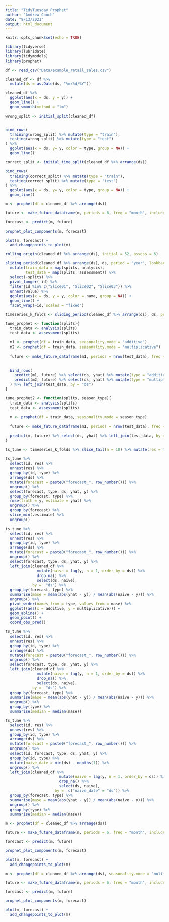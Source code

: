 ```yaml
---
title: "TidyTuesday Prophet"
author: "Andrew Couch"
date: "9/13/2021"
output: html_document
---
```


```r
knitr::opts_chunk$set(echo = TRUE)
```

```r
library(tidyverse)
library(lubridate)
library(tidymodels)
library(prophet)

df <- read_csv("Data/example_retail_sales.csv")
```

```r
cleaned_df <- df %>% 
  mutate(ds = as.Date(ds, "%m/%d/%Y"))
```

```r
cleaned_df %>% 
  ggplot(aes(x = ds, y = y)) + 
  geom_line() + 
  geom_smooth(method = "lm")
```


```r
wrong_split <- initial_split(cleaned_df)


bind_rows(
  training(wrong_split) %>% mutate(type = "train"),
  testing(wrong_split) %>% mutate(type = "test")
) %>% 
  ggplot(aes(x = ds, y= y, color = type, group = NA)) + 
  geom_line()
```


```r
correct_split <- initial_time_split(cleaned_df %>% arrange(ds))

bind_rows(
  training(correct_split) %>% mutate(type = "train"),
  testing(correct_split) %>% mutate(type = "test")
) %>% 
  ggplot(aes(x = ds, y= y, color = type, group = NA)) + 
  geom_line()
```



```r
m <- prophet(df = cleaned_df %>% arrange(ds))

future <- make_future_dataframe(m, periods = 6, freq = "month", include_history = TRUE)

forecast <- predict(m, future)

prophet_plot_components(m, forecast)

plot(m, forecast) + 
  add_changepoints_to_plot(m)
```


```r
rolling_origin(cleaned_df %>% arrange(ds), initial = 52, assess = 6) 

sliding_period(cleaned_df %>% arrange(ds), ds, period = "year", lookback = Inf, assess_stop = 1) %>% 
  mutate(train_data = map(splits, analysis),
         test_data = map(splits, assessment)) %>% 
  select(-splits) %>% 
  pivot_longer(-id) %>% 
  filter(id %in% c("Slice01", "Slice02", "Slice03")) %>% 
  unnest(value) %>% 
  ggplot(aes(x = ds, y = y, color = name, group = NA)) + 
  geom_line() + 
  facet_wrap(~id, scales = "fixed")
```



```r
timeseries_k_folds <- sliding_period(cleaned_df %>% arrange(ds), ds, period = "year", lookback = Inf, assess_stop = 1)
```

```r
tune_prophet <- function(splits){
  train_data <- analysis(splits)
  test_data <- assessment(splits)
  
  m1 <- prophet(df = train_data, seasonality.mode = "additive")
  m2 <- prophet(df = train_data, seasonality.mode = "multiplicative")
  
  future <- make_future_dataframe(m1, periods = nrow(test_data), freq = "month", include_history = FALSE)
  
  
  bind_rows(
    predict(m1, future) %>% select(ds, yhat) %>% mutate(type = "additive"),
    predict(m2, future) %>% select(ds, yhat) %>% mutate(type = "multiplicative")
  ) %>% left_join(test_data, by = "ds")
}

tune_prophet2 <- function(splits, season_type){
  train_data <- analysis(splits)
  test_data <- assessment(splits)
  
  m <- prophet(df = train_data, seasonality.mode = season_type)
  
  future <- make_future_dataframe(m1, periods = nrow(test_data), freq = "month", include_history = FALSE)
  
  predict(m, future) %>% select(ds, yhat) %>% left_join(test_data, by = "ds")
}
```


```r
ts_tune <- timeseries_k_folds %>% slice_tail(n = 10) %>% mutate(res = map(splits, tune_prophet))
```



```r
ts_tune %>% 
  select(id, res) %>% 
  unnest(res) %>% 
  group_by(id, type) %>% 
  arrange(ds) %>% 
  mutate(forecast = paste0("forecast_", row_number())) %>% 
  ungroup() %>% 
  select(forecast, type, ds, yhat, y) %>% 
  group_by(forecast, type) %>% 
  rmse(truth = y, estimate = yhat) %>% 
  ungroup() %>% 
  group_by(forecast) %>% 
  slice_min(.estimate) %>% 
  ungroup() 
```

```r
ts_tune %>% 
  select(id, res) %>% 
  unnest(res) %>% 
  group_by(id, type) %>% 
  arrange(ds) %>% 
  mutate(forecast = paste0("forecast_", row_number())) %>% 
  ungroup() %>% 
  select(forecast, type, ds, yhat, y) %>% 
  left_join(cleaned_df %>% 
              mutate(naive = lag(y, n = 1, order_by = ds)) %>% 
              drop_na() %>% 
              select(ds, naive),
            by =  "ds") %>% 
  group_by(forecast, type) %>% 
  summarise(mase = mean(abs(yhat - y)) / mean(abs(naive - y))) %>% 
  ungroup() %>% 
  pivot_wider(names_from = type, values_from = mase) %>% 
  ggplot((aes(x = additive, y = multiplicative))) + 
  geom_abline() + 
  geom_point() + 
  coord_obs_pred()
```

```r
ts_tune %>% 
  select(id, res) %>% 
  unnest(res) %>% 
  group_by(id, type) %>% 
  arrange(ds) %>% 
  mutate(forecast = paste0("forecast_", row_number())) %>% 
  ungroup() %>% 
  select(forecast, type, ds, yhat, y) %>% 
  left_join(cleaned_df %>% 
              mutate(naive = lag(y, n = 1, order_by = ds)) %>% 
              drop_na() %>% 
              select(ds, naive),
            by =  "ds") %>% 
  group_by(forecast, type) %>% 
  summarise(mase = mean(abs(yhat - y)) / mean(abs(naive - y))) %>% 
  ungroup() %>% 
  group_by(type) %>% 
  summarise(median = median(mase))
```


```r
ts_tune %>% 
  select(id, res) %>% 
  unnest(res) %>% 
  group_by(id, type) %>% 
  arrange(ds) %>% 
  mutate(forecast = paste0("forecast_", row_number())) %>% 
  ungroup() %>% 
  select(id, forecast, type, ds, yhat, y) %>% 
  group_by(id, type) %>% 
  mutate(naive_date = min(ds) - months(1)) %>% 
  ungroup() %>% 
  left_join(cleaned_df %>% 
                        mutate(naive = lag(y, n = 1, order_by = ds)) %>% 
                        drop_na() %>% 
                        select(ds, naive),
                      by =  c("naive_date" = "ds")) %>% 
  group_by(forecast, type) %>% 
  summarise(mase = mean(abs(yhat - y)) / mean(abs(naive - y))) %>% 
  ungroup() %>% 
  group_by(type) %>% 
  summarise(median = median(mase))
```




```r
m <- prophet(df = cleaned_df %>% arrange(ds))

future <- make_future_dataframe(m, periods = 6, freq = "month", include_history = TRUE)

forecast <- predict(m, future)

prophet_plot_components(m, forecast)

plot(m, forecast) + 
  add_changepoints_to_plot(m)
```


```r
m <- prophet(df = cleaned_df %>% arrange(ds), seasonality.mode = "multiplicative")

future <- make_future_dataframe(m, periods = 6, freq = "month", include_history = TRUE)

forecast <- predict(m, future)

prophet_plot_components(m, forecast)

plot(m, forecast) + 
  add_changepoints_to_plot(m)
```



